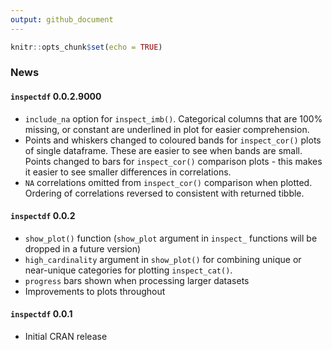```yaml
---
output: github_document
---
```


```r
knitr::opts_chunk$set(echo = TRUE)
```

### News

#### `inspectdf` 0.0.2.9000

- `include_na` option for `inspect_imb()`.  Categorical columns that are 100% missing, or constant are underlined in plot for easier comprehension.
- Points and whiskers changed to coloured bands for `inspect_cor()` plots of single dataframe.  These are easier to see when bands are small.  Points changed to bars for `inspect_cor()` comparison plots - this makes it easier to see smaller differences in correlations.
- `NA` correlations omitted from `inspect_cor()` comparison when plotted.  Ordering of correlations reversed to consistent with returned tibble.


#### `inspectdf` 0.0.2

- `show_plot()` function (`show_plot` argument in `inspect_` functions will be dropped in a future version)
- `high_cardinality` argument in `show_plot()` for combining unique or near-unique categories for plotting `inspect_cat()`.
- `progress` bars shown when processing larger datasets
- Improvements to plots throughout

#### `inspectdf` 0.0.1

- Initial CRAN release